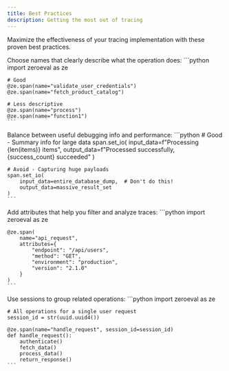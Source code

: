 ```yaml
---
title: Best Practices
description: Getting the most out of tracing
---
```


Maximize the effectiveness of your tracing implementation with these proven best practices.

<AccordionGroup>
  <Accordion title="Use Descriptive Span Names">
    Choose names that clearly describe what the operation does:
    ```python
    import zeroeval as ze
    
    # Good
    @ze.span(name="validate_user_credentials")
    @ze.span(name="fetch_product_catalog")
    
    # Less descriptive
    @ze.span(name="process")
    @ze.span(name="function1")
    ```
  </Accordion>

  <Accordion title="Capture Meaningful I/O">
    Balance between useful debugging info and performance:
    ```python
    # Good - Summary info for large data
    span.set_io(
        input_data=f"Processing {len(items)} items",
        output_data=f"Processed successfully, {success_count} succeeded"
    )
    
    # Avoid - Capturing huge payloads
    span.set_io(
        input_data=entire_database_dump,  # Don't do this!
        output_data=massive_result_set
    )
    ```
  </Accordion>

  <Accordion title="Use Attributes for Filtering">
    Add attributes that help you filter and analyze traces:
    ```python
    import zeroeval as ze
    
    @ze.span(
        name="api_request",
        attributes={
            "endpoint": "/api/users",
            "method": "GET",
            "environment": "production",
            "version": "2.1.0"
        }
    )
    ```
  </Accordion>

  <Accordion title="Group Related Operations">
    Use sessions to group related operations:
    ```python
    import zeroeval as ze
    
    # All operations for a single user request
    session_id = str(uuid.uuid4())
    
    @ze.span(name="handle_request", session_id=session_id)
    def handle_request():
        authenticate()
        fetch_data()
        process_data()
        return_response()
    ```
  </Accordion>
</AccordionGroup> 